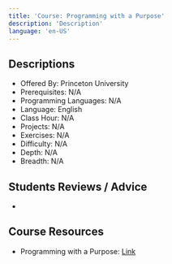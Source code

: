 ```yaml
---
title: 'Course: Programming with a Purpose'
description: 'Description'
language: 'en-US'
---
```


## Descriptions

-   Offered By: Princeton University
-   Prerequisites: N/A
-   Programming Languages: N/A
-   Language: English
-   Class Hour: N/A
-   Projects: N/A
-   Exercises: N/A
-   Difficulty: N/A
-   Depth: N/A
-   Breadth: N/A

## Students Reviews / Advice

-

## Course Resources

-   Programming with a Purpose: [Link](https://www.coursera.org/learn/cs-programming-java)
